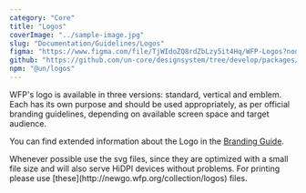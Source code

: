 ```yaml
---
category: "Core"
title: "Logos"
coverImage: "../sample-image.jpg"
slug: "Documentation/Guidelines/Logos"
figma: "https://www.figma.com/file/TjWIdoZQ8rdZbLzy5it4Hq/WFP-Logos?node-id=0%3A1&t=ErGHrrrmCgyzd3OH-1"
github: "https://github.com/un-core/designsystem/tree/develop/packages/logos"
npm: "@un/logos"
---
```


WFP's logo is available in three versions: standard, vertical and
emblem. Each has its own purpose and should be used appropriately, as per
official branding guidelines, depending on available screen space and target
audience.

You can find extended information about the Logo in the [Branding Guide](https://multimedia.wfp.org/Share/23tkan8b083764852o51171483myj8ex).

<Callout kind="info" title="Which file type shall I use?">
  Whenever possible use the svg files, since they are optimized with a small
  file size and will also serve HiDPI devices without problems. For printing
  please use [these](http://newgo.wfp.org/collection/logos) files.
</Callout>
<Logos />
